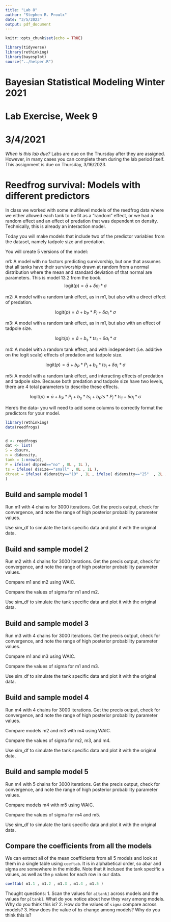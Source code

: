 ```yaml
---
title: "Lab 8"
author: "Stephen R. Proulx"
date: "3/5/2023"
output: pdf_document
---
```


```r
knitr::opts_chunk$set(echo = TRUE)

library(tidyverse)
library(rethinking)
library(bayesplot)
source("../helper.R")
```
# Bayesian Statistical Modeling Winter 2021
# Lab Exercise, Week 9
# 3/4/2021

*When is this lab due?* Labs are due on the Thursday after they are assigned. However, in many cases you can complete them during the lab period itself.   This assignment is due on Thursday, 3/16/2023.




# Reedfrog survival: Models with different predictors
In class we worked with some multilevel models of the reedfrog data where we either allowed each tank to be fit as a "random" effect, or we had a random effect and an effect of predation that was dependent on density. Technically, this is already an interaction model. 

Today you will make models that include two of the predictor variables from the dataset, namely tadpole size and predation. 

You will create 5 versions of the model:

m1: A model with no factors predicting survivorship, but one that assumes that all tanks have their survivorship drawn at random from a normal distribution where the mean and standard deviation of that normal are parameters. This is model 13.2 from the book. 
$$
\mathrm{logit}(p) = \bar{a} + \delta a_i *\sigma
$$

m2: A model with a random tank effect, as in m1, but also with a direct effect of  predation.

$$
\mathrm{logit}(p) = \bar{a} + b_P*P_i + \delta a_i *\sigma
$$

m3: A model with a random tank effect, as in m1, but also with an effect of tadpole size.

$$
\mathrm{logit}(p) = \bar{a} + b_s*ts_i + \delta a_i *\sigma
$$

m4: A model with a random tank effect, and with independent (i.e. additive on the logit scale) effects of predation and tadpole size.

$$
\mathrm{logit}(p) = \bar{a} + b_P*P_i + b_s*ts_i +  \delta a_i *\sigma
$$

m5: A model with a random tank effect, and interacting effects of predation and tadpole size. Because both predation and tadpole size have two levels, there are 4 total parameters to describe these effects. 

$$
\mathrm{logit}(p) = \bar{a} + b_P*P_i + b_s*ts_i + b_Pts *P_i *ts_i +  \delta a_i *\sigma
$$

Here's the data- you will need to add some columns to correctly format the predictors for your model. 
```r
library(rethinking) 
data(reedfrogs)


d <- reedfrogs
dat <- list(
S = d$surv,
n = d$density,
tank = 1:nrow(d),
P = ifelse( d$pred=="no" , 0L , 1L ), 
ts = ifelse( d$size=="small" , 0L , 1L ),
dtreat = ifelse( d$density=="10" , 1L , ifelse( d$density=="25"  , 2L ,3L) )
) 
```



## Build and sample model 1
Run m1 with 4 chains for 3000 iterations. Get the precis output, check for convergence, and note the range of high posterior probability parameter values.

Use sim_df to simulate the tank specific data and plot it with the original data. 


## Build and sample model 2
Run m2 with 4 chains for 3000 iterations. Get the precis output, check for convergence, and note the range of high posterior probability parameter values.

Compare m1 and m2 using WAIC. 

Compare the values of sigma for m1 and m2. 

Use sim_df to simulate the tank specific data and plot it with the original data. 



## Build and sample model 3
Run m3 with 4 chains for 3000 iterations. Get the precis output, check for convergence, and note the range of high posterior probability parameter values.

Compare m1 and m3 using WAIC. 

Compare the values of sigma for m1 and m3. 

Use sim_df to simulate the tank specific data and plot it with the original data. 


## Build and sample model 4
Run m4 with 4 chains for 3000 iterations. Get the precis output, check for convergence, and note the range of high posterior probability parameter values.

Compare models m2 and m3 with m4 using WAIC. 

Compare the values of sigma for m2, m3, and m4.

Use sim_df to simulate the tank specific data and plot it with the original data. 


## Build and sample model 5
Run m4 with 5 chains for 3000 iterations. Get the precis output, check for convergence, and note the range of high posterior probability parameter values.

Compare models m4 with m5 using WAIC. 

Compare the values of sigma for m4 and m5.

Use sim_df to simulate the tank specific data and plot it with the original data. 

## Compare the coefficients from all the models
We can extract all of the mean coefficients from all 5 models and look at them in a single table using `coeftab`. It is in alphabetical order, so abar and sigma are somewhere in the middle. Note that it inclused the tank specific `a` values, as well as the `p` values for each row in our data. 

```r
coeftab( m1.1 , m1.2 , m1.3 , m1.4 , m1.5 )
```

Thought questions: 
1. Scan the values for `a[tank]` across models and the values for `p[tank]`. What do you notice about how they vary among models. Why do you think this is?
2. How do the values of `sigma` compare across models?
3. How does the value of `bs` change among models? Why do you think this is?

